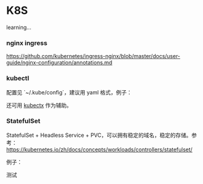 = K8S =

learning...

=== nginx ingress ===
{{{yaml
    nginx.ingress.kubernetes.io/proxy-body-size: 1000m
    nginx.ingress.kubernetes.io/proxy-buffering: "off"
    nginx.ingress.kubernetes.io/proxy-request-buffering: "off"
}}}
https://github.com/kubernetes/ingress-nginx/blob/master/docs/user-guide/nginx-configuration/annotations.md

=== kubectl ===

配置见 `~/.kube/config`，建议用 yaml 格式，例子：

{{{yaml
apiVersion: v1
clusters:
- cluster:
    insecure-skip-tls-verify: true
    server: https://121.37.9.27:5443
  name: hw
- cluster:
    server: https://rancher-inf.avlyun.org/k8s/clusters/c-rp6bh
  name: wuhan-huashan-vm
- cluster:
    server: https://rancher-inf.avlyun.org/k8s/clusters/c-xd5vw
  name: wuhan-mye-pm
contexts:
- context:
    cluster: wuhan-huashan-vm
    namespace: cloud-search-dev
    user: hs
  name: cs
- context:
    cluster: hw
    namespace: b-kvone-prod
    user: hw
  name: hw-kv
- context:
    cluster: wuhan-huashan-vm
    namespace: j
    user: hs
  name: j
- context:
    cluster: wuhan-huashan-vm
    namespace: q
    user: hs
  name: q
current-context: q
kind: Config
preferences: {}
users:
- name: hs
  user:
    token: kubeconfig-u-vpuxdbpzwm.c-rp6bh:z6mc8prr7flw89dzj85d57w6z5zf8xnnk85d6k96hqcw9qd78dg6j9
- name: hw
  user:
    client-certificate-data: xxx
    client-key-data: xxx
- name: my
  user:
    token: kubeconfig-u-vpuxdbpzwm.c-xd5vw:2xmp6st5tvxcpq4nw2qjdvdldrc9prwk4brjlv9cdsl9kjlvxck968
}}}

还可用 [[https://github.com/ahmetb/kubectx|kubectx]] 作为辅助。

=== StatefulSet ===

StatefulSet + Headless Service + PVC，可以拥有稳定的域名，稳定的存储。参考：
https://kubernetes.io/zh/docs/concepts/workloads/controllers/statefulset/

例子：

{{{yaml
---
apiVersion: apps/v1
kind: StatefulSet
metadata:
  name: webdav
spec:
  serviceName: i  # same as Headless Service .metadata.name
  replicas: 8
  selector:
    matchLabels:
      x: webdav
  template:
    metadata:
      labels:
        x: webdav
    spec:
      containers:
      - name: http
        image: lwzm/webdav
        volumeMounts:
        - name: data
          mountPath: /data
  volumeClaimTemplates:
  - metadata:
      name: data
    spec:
      storageClassName: longhorn
      accessModes:
      - ReadWriteOnce
      resources:
        requests:
          storage: 100Mi
---
apiVersion: v1
kind: Service
metadata:
  name: i  # same as StatefulSet .spec.serviceName
spec:
  clusterIP: None
  selector:
    x: webdav
}}}

测试
{{{sh
for i in $(seq 0 7); do
	curl -X PUT -d $i webdav-$i.i.q/ok
done

curl webdav-1.i.q
curl webdav-2.i.q
# ...
}}}
